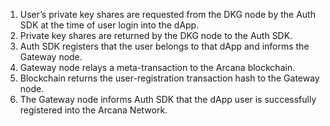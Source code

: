 1. User’s private key shares are requested from the DKG node by the Auth SDK at the time of user login into the dApp.
2. Private key shares are returned by the DKG node to the Auth SDK.
3. Auth SDK registers that the user belongs to that dApp and informs the Gateway node.
4. Gateway node relays a meta-transaction to the Arcana blockchain.
5. Blockchain returns the user-registration transaction hash to the Gateway node.
6. The Gateway node informs Auth SDK that the dApp user is successfully registered into the Arcana Network.
